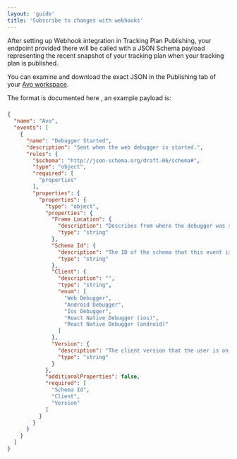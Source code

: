 ```yaml
---
layout: 'guide'
title: 'Subscribe to changes with webhooks'
---
```



After setting up Webhook integration in <Link passHref href="/workspace/tracking-plan/publishing"><a>Tracking Plan Publishing</a></Link>, your endpoint provided there will be called with a JSON
Schema payload representing the recent snapshot of your tracking plan when your tracking plan is published.

You can examine and download the exact JSON in the Publishing tab of your [Avo workspace](https://www.avo.app/schemas/).

<Link passHref href="/workspace/tracking-plan/publishing#tracking-plan-model">
  <a>The format is documented here</a>
</Link>
, an example payload is:

###

```JSON
{
  "name": "Avo",
  "events": [
    {
      "name": "Debugger Started",
      "description": "Sent when the web debugger is started.",
      "rules": {
        "$schema": "http://json-schema.org/draft-06/schema#",
        "type": "object",
        "required": [
          "properties"
        ],
        "properties": {
          "properties": {
            "type": "object",
            "properties": {
              "Frame Location": {
                "description": "Describes from where the debugger was started.",
                "type": "string"
              },
              "Schema Id": {
                "description": "The ID of the schema that this event is related to.",
                "type": "string"
              },
              "Client": {
                "description": "",
                "type": "string",
                "enum": [
                  "Web Debugger",
                  "Android Debugger",
                  "Ios Debugger",
                  "React Native Debugger (ios)",
                  "React Native Debugger (android)"
                ]
              },
              "Version": {
                "description": "The client version that the user is on. This is the same version for web and desktop.",
                "type": "string"
              }
            },
            "additionalProperties": false,
            "required": [
              "Schema Id",
              "Client",
              "Version"
            ]
          }
        }
      }
    }
  ]
}
```
